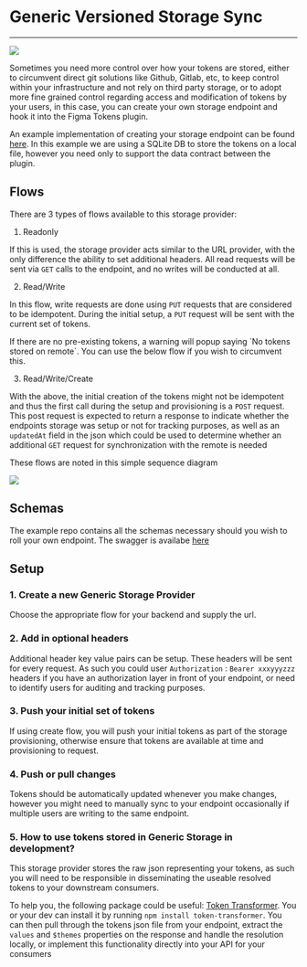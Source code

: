 # Generic Versioned Storage Sync

---



![](/generic-storage-sync.png)


Sometimes you need more control over how your tokens are stored, either to circumvent direct git solutions like Github, Gitlab, etc, to keep control within your infrastructure and not rely on third party storage, or to adopt more fine grained control regarding access and modification of tokens by your users, in this case, you can create your own storage endpoint and hook it into the Figma Tokens plugin.

An example implementation of creating your storage endpoint can be found [here](https://github.com/SorsOps/figma-tokens-generic-storage-example). In this example we are using a SQLite DB to store the tokens on a local file, however you need only to support the data contract between the plugin.


## Flows

There are 3 types of flows available to this storage provider:

1. Readonly

If this is used, the storage provider acts similar to the URL provider, with the only difference the ability to set additional headers. All read requests will be sent via `GET` calls to the endpoint, and no writes will be conducted at all.

2. Read/Write

In this flow, write requests are done using `PUT` requests that are considered to be idempotent. During the initial setup, a `PUT` request will be sent with the current set of tokens.

<Callout emoji="💡">
  If there are no pre-existing tokens, a warning will popup saying `No tokens stored on remote`. You can use the below flow if you wish to circumvent this.
</Callout>

3. Read/Write/Create

With the above, the initial creation of the tokens might not be idempotent and thus the first call during the setup and provisioning is a `POST` request. This post request is expected to return a response to indicate whether the endpoints storage was setup or not for tracking purposes, as well as an `updatedAt` field in the json which could be used to determine whether an additional `GET` request for synchronization with the remote is needed

These flows are noted in this simple sequence diagram

![](/generic-storage-sequence.png)


## Schemas 

The example repo contains all the schemas necessary should you wish to roll your own endpoint. The swagger is availabe [here](https://github.com/SorsOps/figma-tokens-generic-storage-example/blob/main/public/swagger.json)

## Setup

### 1. Create a new Generic Storage Provider

Choose the appropriate flow for your backend and supply the url.

### 2. Add in optional headers

Additional header key value pairs can be setup. These headers will be sent for every request. As such you could user `Authorization` : `Bearer xxxyyyzzz` headers if you have an authorization layer in front of your endpoint, or need to identify users for auditing and tracking purposes.

### 3. Push your initial set of tokens

If using create flow, you will push your initial tokens as part of the storage provisioning, otherwise ensure that tokens are available at time and provisioning to request.

### 4. Push or pull changes

Tokens should be automatically updated whenever you make changes, however you might need to manually sync to your endpoint occasionally if multiple users are writing to the same endpoint.

### 5. How to use tokens stored in Generic Storage in development?

This storage provider stores the raw json representing your tokens, as such you will need to be responsible in disseminating the useable resolved tokens to your downstream consumers.

To help you, the following package could be useful: [Token Transformer](https://www.npmjs.com/package/token-transformer). You or your dev can install it by running `npm install token-transformer`. You can then pull through the tokens json file from your endpoint, extract the `values` and `$themes` properties on the response and handle the resolution locally, or implement this functionality directly into your API for your consumers
